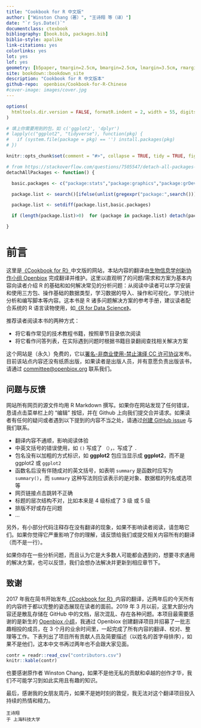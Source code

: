 ```yaml
--- 
title: "Cookbook for R 中文版"
author: ["Winston Chang（著）", "王诗翔 等（译）"]
date: "`r Sys.Date()`"
documentclass: ctexbook
bibliography: [book.bib, packages.bib]
biblio-style: apalike
link-citations: yes
colorlinks: yes
lot: yes
lof: yes
geometry: [b5paper, tmargin=2.5cm, bmargin=2.5cm, lmargin=3.5cm, rmargin=2.5cm]
site: bookdown::bookdown_site
description: "Cookbook for R 中文版本"
github-repo:  openbiox/Cookbook-for-R-Chinese
#cover-image: images/cover.jpg
---
```


```r
options(
  htmltools.dir.version = FALSE, formatR.indent = 2, width = 55, digits = 4
)

# 填上你需要用到的包，如 c('ggplot2', 'dplyr')
# lapply(c("ggplot2", "tidyverse"), function(pkg) {
#   if (system.file(package = pkg) == '') install.packages(pkg)
# })

knitr::opts_chunk$set(comment = "#>", collapse = TRUE, tidy = TRUE, fig.align = "center", strip.white = TRUE)

# from https://stackoverflow.com/questions/7505547/detach-all-packages-while-working-in-r
detachAllPackages <- function() {

  basic.packages <- c("package:stats","package:graphics","package:grDevices","package:utils","package:datasets","package:methods","package:base")

  package.list <- search()[ifelse(unlist(gregexpr("package:",search()))==1,TRUE,FALSE)]

  package.list <- setdiff(package.list,basic.packages)

  if (length(package.list)>0)  for (package in package.list) detach(package, character.only=TRUE)

}
```

# 前言 {-}

这里是[《Cookbook for R》](http://www.cookbook-r.com/)中文版的网站，本站内容的翻译由[生物信息学创新协作小组 Openbiox](https://openbiox.org/) 完成翻译并维护。这里以直观明了的问题/需求和方案为基本内容向读者介绍 R 的基础和如何解决常见的分析问题：从阅读中读者可以学习安装和使用三方包、操作基础的数据类型，学习数据的导入、操作和可视化，学习统计分析和编写脚本等内容。这本书是 R 诸多问题解决方案的参考手册，建议读者配合系统的 R 语言读物使用，如[《R for Data Science》](https://r4ds.had.co.nz/index.html)。

推荐读者阅读本书的两种方式：

- 将它看作常见的技术教程书籍，按照章节目录依次阅读
- 将它看作问答列表，在实际遇到问题时根据书籍目录翻阅查找相关解决方案

这个网站是（永久）免费的，它以[署名-非商业使用-禁止演绎 CC 许可协议](http://creativecommons.net.cn/licenses/meet-the-licenses/)发布。目前该站点内容还没有纸质出版，如果读者是出版人员，并有意愿负责出版该书，请通过 <committee@openbiox.org> 联系我们。

## 问题与反馈

网站所有网页的源文件均用 R Markdown 撰写。如果你在网站发现了任何错误，恳请点击菜单栏上的 “编辑” 按钮，并在 Github 上向我们提交合并请求。如果读者有任何的疑问或者遇到以下提到的内容不当之处，请通过[创建 GitHub issue](https://github.com/openbiox/Cookbook-for-R-Chinese/issues) 与我们联系。

- 翻译内容不通顺，影响阅读体验
- 中英文括号的错误使用，如 `()` 写成了 `（）`，`。`写成了 `.`
- 包名没有以加粗的方式标识，如 **ggplot2** 包应当显示成 **ggplot2**，而不是 ggplot2 或 `ggplot2`
- 函数名后没有伴随成对的英文括号，如表明 `summary` 是函数时应写为 `summary()`，而 `summary` 这种写法则应该表示的是对象、数据框的列名或选项等
- 网页链接点击跳转不正确
- 标题的层次结构不对，比如本来是 4 级标成了 3 级 或 5 级
- 排版不好或存在问题
- ...

另外，有小部分代码注释存在没有翻译的现象，如果不影响读者阅读，请忽略它们。如果你觉得它严重影响了你的理解，请反馈给我们或提交相关内容所有的翻译（而不是一行）。

如果你存在一些分析问题，而且认为它是大多数人可能都会遇到的，想要寻求通用的解决方案，也可以反馈，我们会想办法解决并更新到相应章节下。

## 致谢

2017 年我在简书开始发布[《Cookbook for R》](http://www.cookbook-r.com/)内容的翻译，近两年后的今天所有的内容终于都以完整的姿态展现在读者的面前。2019 年 3 月以前，这里大部分内容还是散乱存储在 GitHub 中的文档，层次混乱、存在各种问题。本项目最需要感谢的是新生的 [Openbiox 小组](https://github.com/openbiox)，我通过 Openbiox 创建翻译项目并招募了一批志趣相投的成员，在 3 个月的业余时间里，一起完成了所有内容的翻译、校对、整理等工作。下表列出了项目所有贡献人员及简要描述（以姓名的首字母排序），如果不是他们，这本中文书再过两年也不会跟大家见面。

```r
contr = readr::read_csv("contributors.csv")
knitr::kable(contr)
```

也要感谢原作者 Winston Chang，如果不是他无私的贡献和卓越的创作才华，我们不可能学习到如此实用且有趣的知识。

最后，感谢我的女朋友周丹，如果不是她时刻的敦促，我无法对这个翻译项目投入持续的热情和精力。

```block2
王诗翔  
于 上海科技大学
```

